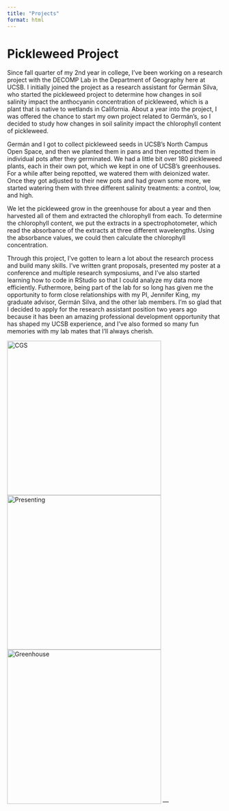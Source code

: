 ```yaml
---
title: "Projects"
format: html
---
```


<h1>Pickleweed Project</h1>

<p>Since fall quarter of my 2nd year in college, I've been working on a research project with the DECOMP Lab in the Department of Geography here at UCSB. I initially joined the project as a research assistant for Germán Silva, who started the pickleweed project to determine how changes in soil salinity impact the anthocyanin concentration of pickleweed, which is a plant that is native to wetlands in California. About a year into the project, I was offered the chance to start my own project related to Germán's, so I decided to study how changes in soil salinity impact the chlorophyll content of pickleweed.

Germán and I got to collect pickleweed seeds in UCSB's North Campus Open Space, and then we planted them in pans and then repotted them in individual pots after they germinated. We had a little bit over 180 pickleweed plants, each in their own pot, which we kept in one of UCSB's greenhouses. For a while after being repotted, we watered them with deionized water. Once they got adjusted to their new pots and had grown some more, we started watering them with three different salinity treatments: a control, low, and high.

We let the pickleweed grow in the greenhouse for about a year and then harvested all of them and extracted the chlorophyll from each. To determine the chlorophyll content, we put the extracts in a spectrophotometer, which read the absorbance of the extracts at three different wavelengths. Using the absorbance values, we could then calculate the chlorophyll concentration.

Through this project, I've gotten to learn a lot about the research process and build many skills. I've written grant proposals, presented my poster at a conference and multiple research symposiums, and I've also started learning how to code in RStudio so that I could analyze my data more efficiently. Futhermore, being part of the lab for so long has given me the opportunity to form close relationships with my PI, Jennifer King, my graduate advisor, Germán Silva, and the other lab members. I'm so glad that I decided to apply for the research assistant position two years ago because it has been an amazing professional development opportunity that has shaped my UCSB experience, and I've also formed so many fun memories with my lab mates that I'll always cherish.</p>

<img src="images/IMG_3037.jpeg" alt="CGS" width="360"/>
<img src="images/IMG_3621.jpg" alt="Presenting" width="360"/>
<img src="images/IMG_1948.JPG" alt="Greenhouse" width="360"/>
---
